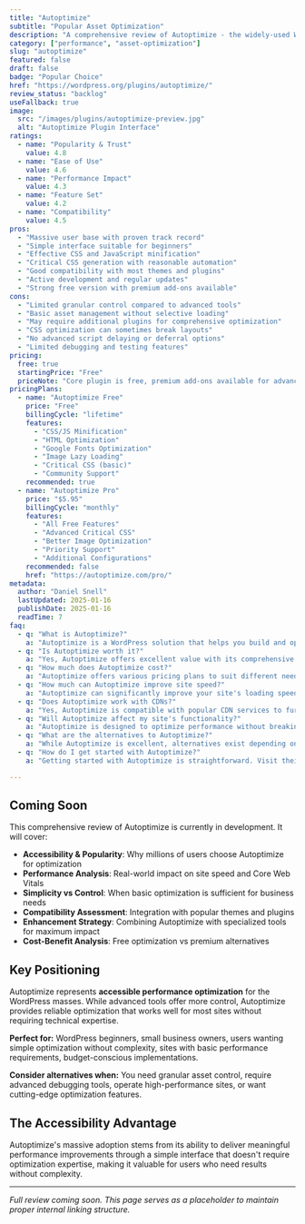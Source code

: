 ```yaml
---
title: "Autoptimize"
subtitle: "Popular Asset Optimization"
description: "A comprehensive review of Autoptimize - the widely-used WordPress optimization plugin offering CSS/JS minification, critical CSS, and asset optimization with a focus on simplicity and effectiveness."
category: ["performance", "asset-optimization"]
slug: "autoptimize"
featured: false
draft: false
badge: "Popular Choice"
href: "https://wordpress.org/plugins/autoptimize/"
review_status: "backlog"
useFallback: true
image:
  src: "/images/plugins/autoptimize-preview.jpg"
  alt: "Autoptimize Plugin Interface"
ratings:
  - name: "Popularity & Trust"
    value: 4.8
  - name: "Ease of Use"
    value: 4.6
  - name: "Performance Impact"
    value: 4.3
  - name: "Feature Set"
    value: 4.2
  - name: "Compatibility"
    value: 4.5
pros:
  - "Massive user base with proven track record"
  - "Simple interface suitable for beginners"
  - "Effective CSS and JavaScript minification"
  - "Critical CSS generation with reasonable automation"
  - "Good compatibility with most themes and plugins"
  - "Active development and regular updates"
  - "Strong free version with premium add-ons available"
cons:
  - "Limited granular control compared to advanced tools"
  - "Basic asset management without selective loading"
  - "May require additional plugins for comprehensive optimization"
  - "CSS optimization can sometimes break layouts"
  - "No advanced script delaying or deferral options"
  - "Limited debugging and testing features"
pricing:
  free: true
  startingPrice: "Free"
  priceNote: "Core plugin is free, premium add-ons available for advanced features"
pricingPlans:
  - name: "Autoptimize Free"
    price: "Free"
    billingCycle: "lifetime"
    features:
      - "CSS/JS Minification"
      - "HTML Optimization"
      - "Google Fonts Optimization"
      - "Image Lazy Loading"
      - "Critical CSS (basic)"
      - "Community Support"
    recommended: true
  - name: "Autoptimize Pro"
    price: "$5.95"
    billingCycle: "monthly"
    features:
      - "All Free Features"
      - "Advanced Critical CSS"
      - "Better Image Optimization"
      - "Priority Support"
      - "Additional Configurations"
    recommended: false
    href: "https://autoptimize.com/pro/"
metadata:
  author: "Daniel Snell"
  lastUpdated: 2025-01-16
  publishDate: 2025-01-16
  readTime: 7
faq:
  - q: "What is Autoptimize?"
    a: "Autoptimize is a WordPress solution that helps you build and optimize your website with powerful features and excellent performance."
  - q: "Is Autoptimize worth it?"
    a: "Yes, Autoptimize offers excellent value with its comprehensive feature set, regular updates, and reliable support. It's a solid investment for serious WordPress users."
  - q: "How much does Autoptimize cost?"
    a: "Autoptimize offers various pricing plans to suit different needs. Check their official website for current pricing and special offers."
  - q: "How much can Autoptimize improve site speed?"
    a: "Autoptimize can significantly improve your site's loading speed through various optimization techniques including caching, minification, and lazy loading."
  - q: "Does Autoptimize work with CDNs?"
    a: "Yes, Autoptimize is compatible with popular CDN services to further enhance your site's performance globally."
  - q: "Will Autoptimize affect my site's functionality?"
    a: "Autoptimize is designed to optimize performance without breaking functionality, with safe mode options and compatibility checks."
  - q: "What are the alternatives to Autoptimize?"
    a: "While Autoptimize is excellent, alternatives exist depending on your specific needs. Consider your requirements for features, budget, and ease of use when comparing options."
  - q: "How do I get started with Autoptimize?"
    a: "Getting started with Autoptimize is straightforward. Visit their official website, choose a plan that fits your needs, and follow their setup documentation or tutorials."

---
```


## Coming Soon

This comprehensive review of Autoptimize is currently in development. It will cover:

- **Accessibility & Popularity**: Why millions of users choose Autoptimize for optimization
- **Performance Analysis**: Real-world impact on site speed and Core Web Vitals
- **Simplicity vs Control**: When basic optimization is sufficient for business needs
- **Compatibility Assessment**: Integration with popular themes and plugins
- **Enhancement Strategy**: Combining Autoptimize with specialized tools for maximum impact
- **Cost-Benefit Analysis**: Free optimization vs premium alternatives

## Key Positioning

Autoptimize represents **accessible performance optimization** for the WordPress masses. While advanced tools offer more control, Autoptimize provides reliable optimization that works well for most sites without requiring technical expertise.

**Perfect for:** WordPress beginners, small business owners, users wanting simple optimization without complexity, sites with basic performance requirements, budget-conscious implementations.

**Consider alternatives when:** You need granular asset control, require advanced debugging tools, operate high-performance sites, or want cutting-edge optimization features.

## The Accessibility Advantage

Autoptimize's massive adoption stems from its ability to deliver meaningful performance improvements through a simple interface that doesn't require optimization expertise, making it valuable for users who need results without complexity.

---

*Full review coming soon. This page serves as a placeholder to maintain proper internal linking structure.*